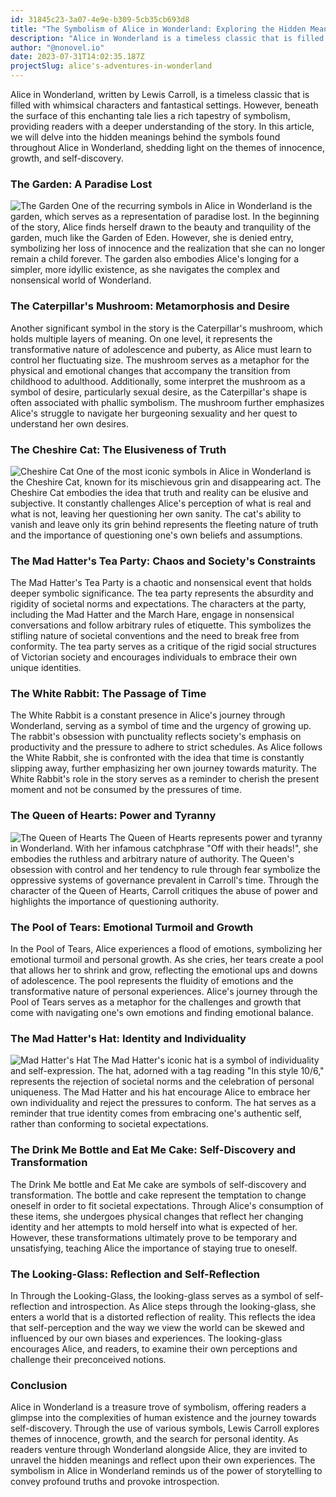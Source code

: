 ```yaml
---
id: 31845c23-3a07-4e9e-b309-5cb35cb693d8
title: "The Symbolism of Alice in Wonderland: Exploring the Hidden Meanings"
description: "Alice in Wonderland is a timeless classic that is filled with whimsical characters and fantastical settings. However, beneath the surface of this enchanting tale lies a rich tapestry of symbolism, providing readers with a deeper understanding of the story."
author: "@nonovel.io"
date: 2023-07-31T14:02:35.187Z
projectSlug: alice's-adventures-in-wonderland
---
```


Alice in Wonderland, written by Lewis Carroll, is a timeless classic that is filled with whimsical characters and fantastical settings. However, beneath the surface of this enchanting tale lies a rich tapestry of symbolism, providing readers with a deeper understanding of the story. In this article, we will delve into the hidden meanings behind the symbols found throughout Alice in Wonderland, shedding light on the themes of innocence, growth, and self-discovery.

### The Garden: A Paradise Lost

![The Garden](https://media4.giphy.com/media/UfxZu5em8jpmw/giphy.gif?cid=ecf05e47730e01befjxglm5s0wcuj6omx23ql8igdyuxrlqe&ep=v1_gifs_search&rid=giphy.gif&ct=g)
One of the recurring symbols in Alice in Wonderland is the garden, which serves as a representation of paradise lost. In the beginning of the story, Alice finds herself drawn to the beauty and tranquility of the garden, much like the Garden of Eden. However, she is denied entry, symbolizing her loss of innocence and the realization that she can no longer remain a child forever. The garden also embodies Alice's longing for a simpler, more idyllic existence, as she navigates the complex and nonsensical world of Wonderland.

### The Caterpillar's Mushroom: Metamorphosis and Desire

Another significant symbol in the story is the Caterpillar's mushroom, which holds multiple layers of meaning. On one level, it represents the transformative nature of adolescence and puberty, as Alice must learn to control her fluctuating size. The mushroom serves as a metaphor for the physical and emotional changes that accompany the transition from childhood to adulthood. Additionally, some interpret the mushroom as a symbol of desire, particularly sexual desire, as the Caterpillar's shape is often associated with phallic symbolism. The mushroom further emphasizes Alice's struggle to navigate her burgeoning sexuality and her quest to understand her own desires.

### The Cheshire Cat: The Elusiveness of Truth

![Cheshire Cat](https://media2.giphy.com/media/26BRD2wzApBjtpwti/giphy.gif?cid=ecf05e47cb68jpj1fhrhucano15km612kuw7nqjarkwmzzfo&ep=v1_gifs_search&rid=giphy.gif&ct=g)
One of the most iconic symbols in Alice in Wonderland is the Cheshire Cat, known for its mischievous grin and disappearing act. The Cheshire Cat embodies the idea that truth and reality can be elusive and subjective. It constantly challenges Alice's perception of what is real and what is not, leaving her questioning her own sanity. The cat's ability to vanish and leave only its grin behind represents the fleeting nature of truth and the importance of questioning one's own beliefs and assumptions.

### The Mad Hatter's Tea Party: Chaos and Society's Constraints

The Mad Hatter's Tea Party is a chaotic and nonsensical event that holds deeper symbolic significance. The tea party represents the absurdity and rigidity of societal norms and expectations. The characters at the party, including the Mad Hatter and the March Hare, engage in nonsensical conversations and follow arbitrary rules of etiquette. This symbolizes the stifling nature of societal conventions and the need to break free from conformity. The tea party serves as a critique of the rigid social structures of Victorian society and encourages individuals to embrace their own unique identities.

### The White Rabbit: The Passage of Time

The White Rabbit is a constant presence in Alice's journey through Wonderland, serving as a symbol of time and the urgency of growing up. The rabbit's obsession with punctuality reflects society's emphasis on productivity and the pressure to adhere to strict schedules. As Alice follows the White Rabbit, she is confronted with the idea that time is constantly slipping away, further emphasizing her own journey towards maturity. The White Rabbit's role in the story serves as a reminder to cherish the present moment and not be consumed by the pressures of time.

### The Queen of Hearts: Power and Tyranny

![The Queen of Hearts](https://media4.giphy.com/media/7rjXLV57vleQ8/giphy.gif?cid=ecf05e47a3ywc27nj8u426r7spel825ss14uv6x51ytt8b7j&ep=v1_gifs_search&rid=giphy.gif&ct=g)
The Queen of Hearts represents power and tyranny in Wonderland. With her infamous catchphrase "Off with their heads!", she embodies the ruthless and arbitrary nature of authority. The Queen's obsession with control and her tendency to rule through fear symbolize the oppressive systems of governance prevalent in Carroll's time. Through the character of the Queen of Hearts, Carroll critiques the abuse of power and highlights the importance of questioning authority.

### The Pool of Tears: Emotional Turmoil and Growth

In the Pool of Tears, Alice experiences a flood of emotions, symbolizing her emotional turmoil and personal growth. As she cries, her tears create a pool that allows her to shrink and grow, reflecting the emotional ups and downs of adolescence. The pool represents the fluidity of emotions and the transformative nature of personal experiences. Alice's journey through the Pool of Tears serves as a metaphor for the challenges and growth that come with navigating one's own emotions and finding emotional balance.

### The Mad Hatter's Hat: Identity and Individuality

![Mad Hatter's Hat](https://media2.giphy.com/media/38NNXN3e9ThTi/giphy.gif?cid=ecf05e47e4p699p0ymm1t0326jef2eptswkl9y1dkda7dmy9&ep=v1_gifs_search&rid=giphy.gif&ct=g)
The Mad Hatter's iconic hat is a symbol of individuality and self-expression. The hat, adorned with a tag reading "In this style 10/6," represents the rejection of societal norms and the celebration of personal uniqueness. The Mad Hatter and his hat encourage Alice to embrace her own individuality and reject the pressures to conform. The hat serves as a reminder that true identity comes from embracing one's authentic self, rather than conforming to societal expectations.

### The Drink Me Bottle and Eat Me Cake: Self-Discovery and Transformation

The Drink Me bottle and Eat Me cake are symbols of self-discovery and transformation. The bottle and cake represent the temptation to change oneself in order to fit societal expectations. Through Alice's consumption of these items, she undergoes physical changes that reflect her changing identity and her attempts to mold herself into what is expected of her. However, these transformations ultimately prove to be temporary and unsatisfying, teaching Alice the importance of staying true to oneself.

### The Looking-Glass: Reflection and Self-Reflection

In Through the Looking-Glass, the looking-glass serves as a symbol of self-reflection and introspection. As Alice steps through the looking-glass, she enters a world that is a distorted reflection of reality. This reflects the idea that self-perception and the way we view the world can be skewed and influenced by our own biases and experiences. The looking-glass encourages Alice, and readers, to examine their own perceptions and challenge their preconceived notions.

### Conclusion

Alice in Wonderland is a treasure trove of symbolism, offering readers a glimpse into the complexities of human existence and the journey towards self-discovery. Through the use of various symbols, Lewis Carroll explores themes of innocence, growth, and the search for personal identity. As readers venture through Wonderland alongside Alice, they are invited to unravel the hidden meanings and reflect upon their own experiences. The symbolism in Alice in Wonderland reminds us of the power of storytelling to convey profound truths and provoke introspection.

